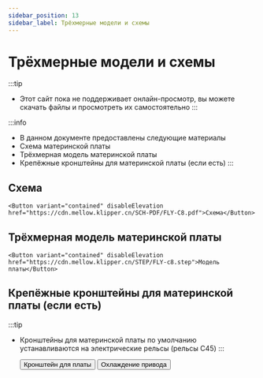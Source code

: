 ```yaml
---
sidebar_position: 13
sidebar_label: Трёхмерные модели и схемы
---
```



# Трёхмерные модели и схемы


:::tip
* Этот сайт пока не поддерживает онлайн-просмотр, вы можете скачать файлы и просмотреть их самостоятельно
:::

:::info
* В данном документе предоставлены следующие материалы
* Схема материнской платы
* Трёхмерная модель материнской платы
* Крепёжные кронштейны для материнской платы (если есть)
:::

## Схема

    <Button variant="contained" disableElevation href="https://cdn.mellow.klipper.cn/SCH-PDF/FLY-C8.pdf">Схема</Button>


## Трёхмерная модель материнской платы

    <Button variant="contained" disableElevation href="https://cdn.mellow.klipper.cn/STEP/FLY-c8.step">Модель платы</Button>


## Крепёжные кронштейны для материнской платы (если есть)

:::tip
* Кронштейны для материнской платы по умолчанию устанавливаются на электрические рельсы (рельсы C45)
:::

    <Button variant="contained" disableElevation href="https://www.printables.com/model/574200-fly-c8-motherboard-bracket">Кронштейн для платы</Button>
    <Button variant="contained" disableElevation href="https://www.printables.com/model/572887-fly-c8-stepper-driver-fan-duct-5015-qu-dong-san-re">Охлаждение привода</Button>